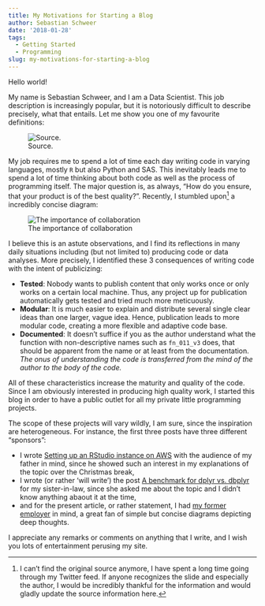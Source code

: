 ```yaml
---
title: My Motivations for Starting a Blog
author: Sebastian Schweer
date: '2018-01-28'
tags:
  - Getting Started
  - Programming
slug: my-motivations-for-starting-a-blog
---
```


Hello world!

My name is Sebastian Schweer, and I am a Data Scientist. This job description is increasingly popular, but it is notoriously difficult to describe precisely, what that entails. Let me show you one of my favourite definitions:

![Source.](https://twitter.com/hadleywickham/status/914140589565841410)

My job requires me to spend a lot of time each day writing code in varying languages, mostly `R` but also Python and SAS. This inevitably leads me to spend a lot of time thinking about both code as well as the process of programming itself. The major question is, as always, "How do you ensure, that your product is of the best quality?". Recently, I stumbled upon[^1] a incredibly concise diagram:

  ![The importance of collaboration](https://res.cloudinary.com/dlprdrxib/image/upload/a_270/v1517091390/skizzeblog_nsrt9u.jpg)

I believe this is an astute observations, and I find its reflections in many daily situations including (but not limited to) producing code or data analyses. More precisely, I identified these 3 consequences of writing code with the intent of publicizing:

- **Tested**: Nobody wants to publish content that only works once or only works on a certain local machine. Thus, any project up for publication automatically gets tested and tried much more meticuously.
- **Modular**: It is much easier to explain and distribute several single clear ideas than one larger, vague idea. Hence, publication leads to more modular code, creating a more flexible and adaptive code base.
- **Documented**: It doesn't suffice if you as the author understand what the function with non-descriptive names such as `fn_011_v3` does, that should be apparent from the name or at least from the documentation. *The onus of understanding the code is transferred from the mind of the author to the body of the code.*

All of these characteristics increase the maturity and quality of the code. Since I am obviously interested in producing high quality work, I started this blog in order to have a public outlet for all my private little programming projects.

The scope of these projects will vary wildly, I am sure, since the inspiration are heterogeneous. For instance, the first three posts have three different "sponsors":

- I wrote [Setting up an RStudio instance on AWS](/2018/01/setting-up-a-scalable-rstudio-instance-in-aws/) with the audience of my father in mind, since he showed such an interest in my explanations of the topic over the Christmas break,
- I wrote (or rather 'will write') the post [A benchmark for dplyr vs. dbplyr]() for my sister-in-law, since she asked me about the topic and I didn't know anything abaout it at the time,
- and for the present article, or rather statement, I had [my former employer](https://twitter.com/christofhorn) in mind, a great fan of simple but concise diagrams depicting deep thoughts.

I appreciate any remarks or comments on anything that I write, and I wish you lots of entertainment perusing my site.  


[^1]: I can't find the original source anymore, I have spent a long time going through my Twitter feed. If anyone recognizes the slide and especially the author, I would be incredibly thankful for the information and would gladly update the source information here.
